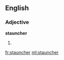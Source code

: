 ==English==

===Adjective===
'''stauncher'''

# {{comparative of|staunch}}

[[fr:stauncher]]
[[ml:stauncher]]